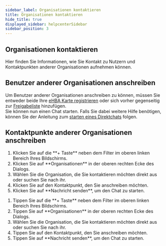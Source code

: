 ```yaml
---
sidebar_label: Organisationen kontaktieren
title: Organisationen kontaktieren
hide_title: true
displayed_sidebar: helpcenterSidebar
sidebar_position: 3
---
```



<div class="hero hero--primary">
  <div class="container">
    <h2 class="hero__title">Organisationen kontaktieren</h2>
    <p class="hero__subtitle">Hier finden Sie Informationen, wie Sie Kontakt zu Nutzern und Kontaktpunkten anderer Organisationen aufnehmen können.</p>
  </div>
</div>

## Benutzer anderer Organisationen anschreiben

Um Benutzer anderer Organisationen anschreiben zu können, müssen Sie entweder beide Ihre [eHBA Karte registrieren](./use-ehba#ehba-karte-registrieren) oder sich vorher gegenseitig zur [Freigabeliste](./approval-list) hinzufügen.\
Sie können nun einen Chat starten. Falls Sie dabei weitere Hilfe benötigen, können Sie der Anleitung zum [starten eines Direktchats](../using-famedly/chats#direktchat-starten) folgen.   

## Kontaktpunkte anderer Organisationen anschreiben

<Tabs>
  <TabItem value="desktop" label="Desktop" default>
  <ol>
    <li>Klicken Sie auf die **+ Taste** neben dem Filter im oberen linken Bereich Ihres Bildschirms.</li>
    <li>Klicken Sie auf **Organisationen** in der oberen rechten Ecke des Dialogs.</li>
    <li>Wählen Sie die Organisation, die Sie kontaktieren möchten direkt aus oder suchen Sie nach ihr.</li>
    <li>Klicken Sie auf den Kontaktpunkt, den Sie anschreiben möchten.</li>
    <li>Klicken Sie auf **Nachricht senden**, um den Chat zu starten.</li>
  </ol>
  </TabItem>
  <TabItem value="mobil" label="Mobil">
  <ol>
    <li>Tippen Sie auf die **+ Taste** neben dem Filter im oberen linken Bereich Ihres Bildschirms.</li>
    <li>Tippen Sie auf **Organisationen** in der oberen rechten Ecke des Dialogs.</li>
    <li>Wählen Sie die Organisation, die Sie kontaktieren möchten direkt aus oder suchen Sie nach ihr.</li>
    <li>Tippen Sie auf den Kontaktpunkt, den Sie anschreiben möchten.</li>
    <li>Tippen Sie auf **Nachricht senden**, um den Chat zu starten.</li>
  </ol>
  </TabItem>
</Tabs>
